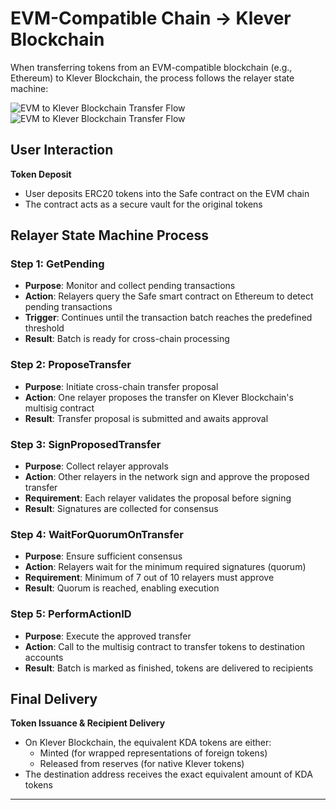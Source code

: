# EVM-Compatible Chain → Klever Blockchain

When transferring tokens from an EVM-compatible blockchain (e.g., Ethereum) to Klever Blockchain, the process follows the relayer state machine:

<div className="my-10 flex justify-center">
    <img 
        src="/bridge/diagram-evm-kc-light.svg" 
        alt="EVM to Klever Blockchain Transfer Flow" 
        className="max-w-full dark:hidden"
    />
    <img 
        src="/bridge/diagram-evm-kc-dark.svg" 
        alt="EVM to Klever Blockchain Transfer Flow" 
        className="max-w-full hidden dark:block"
    />
</div>

## User Interaction
**Token Deposit**
   - User deposits ERC20 tokens into the Safe contract on the EVM chain
   - The contract acts as a secure vault for the original tokens

## Relayer State Machine Process

### Step 1: **GetPending**
- **Purpose**: Monitor and collect pending transactions
- **Action**: Relayers query the Safe smart contract on Ethereum to detect pending transactions
- **Trigger**: Continues until the transaction batch reaches the predefined threshold
- **Result**: Batch is ready for cross-chain processing

### Step 2: **ProposeTransfer**
- **Purpose**: Initiate cross-chain transfer proposal
- **Action**: One relayer proposes the transfer on Klever Blockchain's multisig contract
- **Result**: Transfer proposal is submitted and awaits approval

### Step 3: **SignProposedTransfer**
- **Purpose**: Collect relayer approvals
- **Action**: Other relayers in the network sign and approve the proposed transfer
- **Requirement**: Each relayer validates the proposal before signing
- **Result**: Signatures are collected for consensus

### Step 4: **WaitForQuorumOnTransfer**
- **Purpose**: Ensure sufficient consensus
- **Action**: Relayers wait for the minimum required signatures (quorum)
- **Requirement**: Minimum of 7 out of 10 relayers must approve
- **Result**: Quorum is reached, enabling execution

### Step 5: **PerformActionID**
- **Purpose**: Execute the approved transfer
- **Action**: Call to the multisig contract to transfer tokens to destination accounts
- **Result**: Batch is marked as finished, tokens are delivered to recipients

## Final Delivery
**Token Issuance & Recipient Delivery**
   - On Klever Blockchain, the equivalent KDA tokens are either:
     - Minted (for wrapped representations of foreign tokens)
     - Released from reserves (for native Klever tokens)
   - The destination address receives the exact equivalent amount of KDA tokens

---
